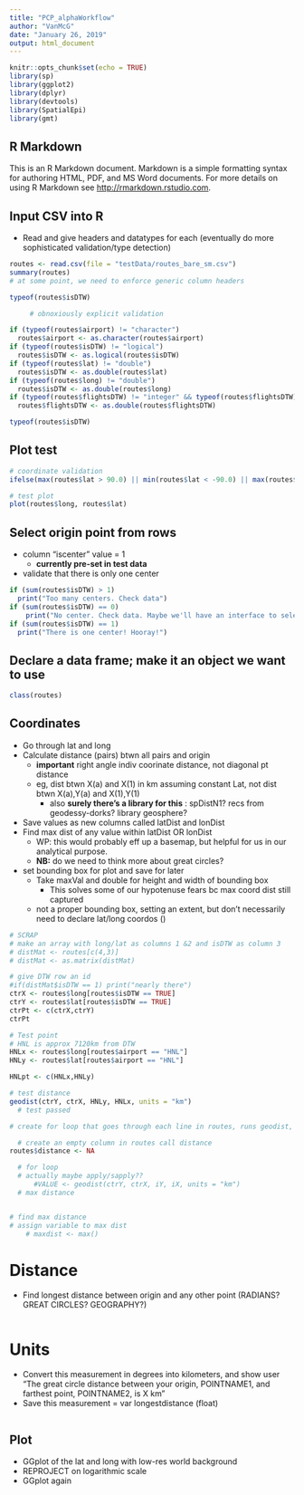 ```yaml
---
title: "PCP_alphaWorkflow"
author: "VanMcG"
date: "January 26, 2019"
output: html_document
---
```


```r
knitr::opts_chunk$set(echo = TRUE)
library(sp)
library(ggplot2)
library(dplyr)
library(devtools)
library(SpatialEpi)
library(gmt)
```

## R Markdown

This is an R Markdown document. Markdown is a simple formatting syntax for authoring HTML, PDF, and MS Word documents. For more details on using R Markdown see <http://rmarkdown.rstudio.com>.

## Input CSV into R
* Read and give headers and datatypes for each (eventually do more sophisticated validation/type detection)

```r
routes <- read.csv(file = "testData/routes_bare_sm.csv")
summary(routes)
# at some point, we need to enforce generic column headers

typeof(routes$isDTW)

     # obnoxiously explicit validation

if (typeof(routes$airport) != "character")
  routes$airport <- as.character(routes$airport)
if (typeof(routes$isDTW) != "logical")
  routes$isDTW <- as.logical(routes$isDTW)
if (typeof(routes$lat) != "double")
  routes$isDTW <- as.double(routes$lat)
if (typeof(routes$long) != "double")
  routes$isDTW <- as.double(routes$long)
if (typeof(routes$flightsDTW) != "integer" && typeof(routes$flightsDTW) != "double" )
  routes$flightsDTW <- as.double(routes$flightsDTW)

typeof(routes$isDTW)

```

## Plot test
```r
# coordinate validation
ifelse(max(routes$lat > 90.0) || min(routes$lat < -90.0) || max(routes$long > 180.0) || min(routes$long < -180.0), print("Check your coordinate system..."), print("Coordinates look ok!"))

# test plot
plot(routes$long, routes$lat)
```

## Select origin point from rows
* column "iscenter" value = 1
    + __currently pre-set in test data__
* validate that there is only one center

```r
if (sum(routes$isDTW) > 1)
  print("Too many centers. Check data")
if (sum(routes$isDTW) == 0)
    print("No center. Check data. Maybe we'll have an interface to select one later")
if (sum(routes$isDTW) == 1)
  print("There is one center! Hooray!")
```

## Declare a data frame; make it an object we want to use

```r
class(routes)
```

## Coordinates
* Go through lat and long
* Calculate distance (pairs) btwn all pairs and origin
     + __important__ right angle indiv coorinate distance, not diagonal pt distance
     + eg, dist btwn X(a) and X(1) in km assuming constant Lat, not dist btwn X(a),Y(a) and X(1),Y(1)
          + also __surely there's a library for this__ : spDistN1? recs from geodessy-dorks? library geosphere?
* Save values as new columns called latDist and lonDist
* Find max dist of any value within latDist OR lonDist
     + WP: this would probably eff up a basemap, but helpful for us in our analytical purpose. 
     + __NB:__ do we need to think more about great circles?
* set bounding box for plot and save for later
     + Take maxVal and double for height and width of bounding box
          + This solves some of our hypotenuse fears bc max coord dist still captured
     + not a proper bounding box, setting an extent, but don't necessarily need to declare lat/long coordos ()

```r
# SCRAP
# make an array with long/lat as columns 1 &2 and isDTW as column 3
# distMat <- routes[c(4,3)]
# distMat <- as.matrix(distMat)

# give DTW row an id
#if(distMat$isDTW == 1) print("nearly there")
ctrX <- routes$long[routes$isDTW == TRUE]
ctrY <- routes$lat[routes$isDTW == TRUE]
ctrPt <- c(ctrX,ctrY)
ctrPt

# Test point
# HNL is approx 7120km from DTW
HNLx <- routes$long[routes$airport == "HNL"]
HNLy <- routes$lat[routes$airport == "HNL"]

HNLpt <- c(HNLx,HNLy)

# test distance
geodist(ctrY, ctrX, HNLy, HNLx, units = "km")
  # test passed

# create for loop that goes through each line in routes, runs geodist, then appends to routes table

  # create an empty column in routes call distance
routes$distance <- NA

  # for loop
  # actually maybe apply/sapply??
      #VALUE <- geodist(ctrY, ctrX, iY, iX, units = "km")
  # max distance


# find max distance
# assign variable to max dist
    # maxdist <- max()

```

# Distance
* Find longest distance between origin and any other point (RADIANS? GREAT CIRCLES? GEOGRAPHY?)

```r

```

# Units
* Convert this measurement in degrees into kilometers, and show user "The great circle distance between your origin, POINTNAME1, and farthest point, POINTNAME2, is X km"
* Save this measurement = var longestdistance (float)

```r

```

## Plot
* GGplot of the lat and long with low-res world background
* REPROJECT on logarithmic scale
* GGplot again

```r

```

